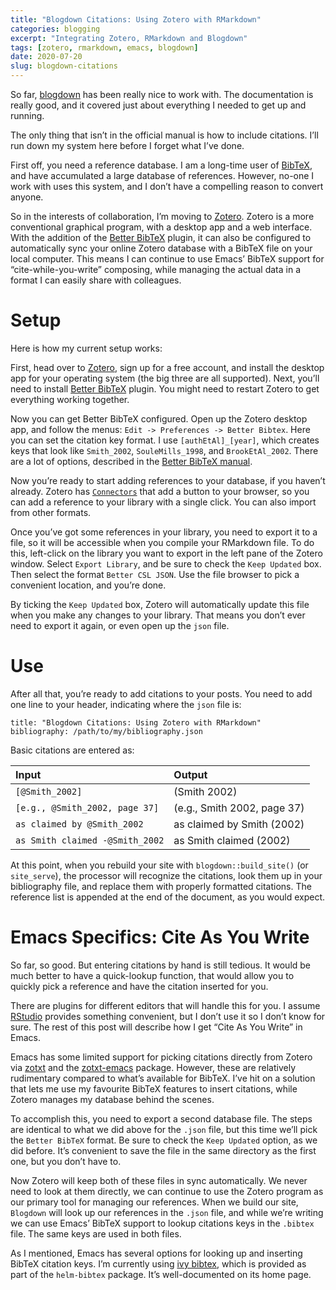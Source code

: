 ```yaml
---
title: "Blogdown Citations: Using Zotero with RMarkdown"
categories: blogging
excerpt: "Integrating Zotero, RMarkdown and Blogdown"
tags: [zotero, rmarkdown, emacs, blogdown]
date: 2020-07-20
slug: blogdown-citations
---
```

So far, [blogdown](https://bookdown.org/yihui/blogdown/) has been really nice to work with. The documentation is really good, and it covered just about everything I needed to get up and running. 

The only thing that isn't in the official manual is how to include citations. I'll run down my system here before I forget what I've done.

First off, you need a reference database. I am a long-time user of [BibTeX](http://www.bibtex.org/), and have accumulated a large database of references. However, no-one I work with uses this system, and I don't have a compelling reason to convert anyone. 

So in the interests of collaboration, I'm moving to [Zotero](https://www.zotero.org/). Zotero is a more conventional graphical program, with a desktop app and a web interface. With the addition of the [Better BibTeX](https://retorque.re/zotero-better-bibtex/) plugin, it can also be configured to automatically sync your online Zotero database with a BibTeX file on your local computer. This means I can continue to use Emacs' BibTeX support for "cite-while-you-write" composing, while managing the actual data in a format I can easily share with colleagues.

# Setup
Here is how my current setup works:

First, head over to [Zotero](https://www.zotero.org/), sign up for a free account, and install the desktop app for your operating system (the big three are all supported). Next, you'll need to install [Better BibTeX](https://retorque.re/zotero-better-bibtex/) plugin. You might need to restart Zotero to get everything working together.

Now you can get Better BibTeX configured. Open up the Zotero desktop app, and follow the menus: `Edit -> Preferences -> Better Bibtex`. Here you can set the citation key format. I use `[authEtAl]_[year]`, which creates keys that look like `Smith_2002`, `SouleMills_1998`, and `BrookEtAl_2002`. There are a lot of options, described in the [Better BibTeX manual](https://retorque.re/zotero-better-bibtex/citing/#configurable-citekey-generator).

Now you're ready to start adding references to your database, if you haven't already. Zotero has [`Connectors`](https://www.zotero.org/download/connectors) that add a button to your browser, so you can add a reference to your library with a single click. You can also import from other formats.

Once you've got some references in your library, you need to export it to a file, so it will be accessible when you compile your RMarkdown file. To do this, left-click on the library you want to export in the left pane of the Zotero window. Select `Export Library`, and be sure to check the `Keep Updated` box. Then select the format `Better CSL JSON`. Use the file browser to pick a convenient location, and you're done.

By ticking the `Keep Updated` box, Zotero will automatically update this file when you make any changes to your library. That means you don't ever need to export it again, or even open up the `json` file.

# Use
After all that, you're ready to add citations to your posts. You need to add one line to your header, indicating where the `json` file is:

```
title: "Blogdown Citations: Using Zotero with RMarkdown"
bibliography: /path/to/my/bibliography.json
```

Basic citations are entered as:

| Input                           | Output                      |
|:--------------------------------|:----------------------------|
| `[@Smith_2002]`                 | (Smith 2002)                |
| `[e.g., @Smith_2002, page 37]`  | (e.g., Smith 2002, page 37) |
| `as claimed by @Smith_2002`     | as claimed by Smith (2002)  |
| `as Smith claimed -@Smith_2002` | as Smith claimed (2002)     |

At this point, when you rebuild your site with `blogdown::build_site()` (or `site_serve`), the processor will recognize the citations, look them up in your bibliography file, and replace them with properly formatted citations. The reference list is appended at the end of the document, as you would expect. 

# Emacs Specifics: Cite As You Write
So far, so good. But entering citations by hand is still tedious. It would be much better to have a quick-lookup function, that would allow you to quickly pick a reference and have the citation inserted for you.

There are plugins for different editors that will handle this for you. I assume [RStudio](https://rstudio.com/) provides something convenient, but I don't use it so I don't know for sure. The rest of this post will describe how I get "Cite As You Write" in Emacs.

Emacs has some limited support for picking citations directly from Zotero  via  [zotxt](https://github.com/egh/zotxt) and the  [zotxt-emacs](https://github.com/egh/zotxt-emacs) package. However, these are relatively rudimentary compared to what's available for BibTeX. I've hit on a solution that lets me use my favourite BibTeX features to insert citations, while Zotero manages my database behind the scenes.

To accomplish this, you need to export a second database file. The steps are identical to what we did above for the `.json` file, but this time we'll pick the `Better BibTeX` format. Be sure to check the `Keep Updated` option, as we did before. It's convenient to save the file in the same directory as the first one, but you don't have to.

Now Zotero will keep both of these files in sync automatically. We never need to look at them directly, we can continue to use the Zotero program as our primary tool for managing our references. When we build our site, `Blogdown` will look up our references in the `.json` file, and while we're writing we can use Emacs' BibTeX support to lookup citations keys in the `.bibtex` file. The same keys are used in both files.

As I mentioned, Emacs has several options for looking up and inserting BibTeX citation keys. I'm currently using [ivy bibtex](https://github.com/tmalsburg/helm-bibtex), which is provided as part of the `helm-bibtex` package. It's well-documented on its home page.
